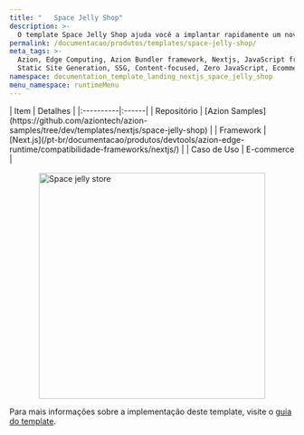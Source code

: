```yaml
---
title: "   Space Jelly Shop"
description: >-
  O template Space Jelly Shop ajuda você a implantar rapidamente um novo e-commerce moderno construído com Next.js, React e TypeScript. Este projeto utiliza o use-shopping-cart para gerenciar o carrinho de compras e a lógica de integração com Stripe.
permalink: /documentacao/produtos/templates/space-jelly-shop/
meta_tags: >-
  Azion, Edge Computing, Azion Bundler framework, Nextjs, JavaScript frameworks,
  Static Site Generation, SSG, Content-focused, Zero JavaScript, Ecommerce, store, React, Stripe
namespace: documentation_template_landing_nextjs_space_jelly_shop
menu_namespace: runtimeMenu
---
```



<div class="[&_.flex.flex-col]:!gap-4 [&_.flex.flex-col]:md:!gap-8 [&_.flex.flex-col]:2xl:!gap-16">
  <SectionBasicContent
    titleTag="h2"
    description="O template Space Jelly Shop ajuda você a implantar rapidamente um novo e-commerce moderno construído com Next.js, React e TypeScript. Este projeto utiliza o use-shopping-cart para gerenciar o carrinho de compras e a lógica de integração com Stripe."
    buttons={[
      { label: "Deploy template", link: "https://console.azion.com/create/azion-community/space-jelly-shop", outlined: false, icon: "ai ai-azion", iconPos: "left" },
      { label: "Ver demo", link: "https://lit4owkr0f.map.azionedge.net", severity: "secondary", target:"_blank" }
    ]}
  />
</div>

<div style="display: flex; gap: 1rem; align-items: center; flex-direction: row; flex-wrap: wrap;">
  <div style="flex: 1; min-width: 300px;">
    | Item | Detalhes |
    |:----------|:------|
    | Repositório | [Azion Samples](https://github.com/aziontech/azion-samples/tree/dev/templates/nextjs/space-jelly-shop) |
    | Framework | [Next.js](/pt-br/documentacao/produtos/devtools/azion-edge-runtime/compatibilidade-frameworks/nextjs/) |
    | Caso de Uso | E-commerce |
  </div>
  <div style="display: flex; justify-content: center; align-items: center; flex: 1; min-width: 300px;">
    <img src="/assets/docs/images/uploads/template-showcase/nextjs/space-jelly-store.png" width="400" alt="Space jelly store" style="max-width: 100%; height: auto;" />
  </div>
</div>

Para mais informações sobre a implementação deste template, visite o [guia do template](/pt-br/documentacao/produtos/guias/next-js-ecommerce-collection/).